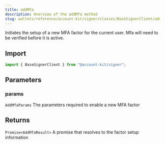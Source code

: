 ```yaml
---
title: addMfa
description: Overview of the addMfa method
slug: wallets/reference/account-kit/signer/classes/BaseSignerClient/addMfa
---
```


Initiates the setup of a new MFA factor for the current user. Mfa will need to be verified before it is active.

## Import

```ts
import { BaseSignerClient } from "@account-kit/signer";
```

## Parameters

### params

`AddMfaParams`
The parameters required to enable a new MFA factor

## Returns

`Promise<AddMfaResult>`
A promise that resolves to the factor setup information
